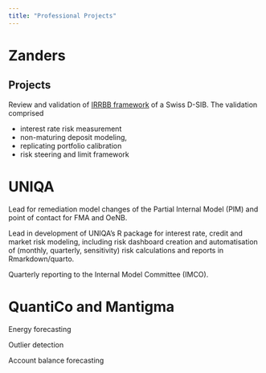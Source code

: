 ```yaml
---
title: "Professional Projects"
---
```


# Zanders

## Projects

Review and validation of [IRRBB framework](https://www.finma.ch/de/~/media/finma/dokumente/dokumentencenter/myfinma/rundschreiben/finma-rs-2019-02.pdf) of a Swiss D-SIB.
The validation comprised 

* interest rate risk measurement 
* non-maturing deposit modeling, 
* replicating portfolio calibration
* risk steering and limit framework


# UNIQA

Lead for remediation model changes of the Partial Internal Model (PIM) and point of contact for FMA and OeNB.

Lead in development of UNIQA's R package for interest rate, credit and market risk modeling, including risk dashboard creation and automatisation of (monthly, quarterly, sensitivity) risk calculations and reports in Rmarkdown/quarto.

Quarterly reporting to the Internal Model Committee (IMCO).

# QuantiCo and Mantigma

Energy forecasting

Outlier detection

Account balance forecasting
